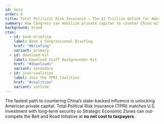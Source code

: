 ```yaml
---
id: hero
order: 0
title: Total Political Risk Insurance — The $3 Trillion Unlock for American Investment
summary: How Congress can mobilize private capital to counter China without new taxpayer spending.
background: brand
ctas:
  - id: book-briefing
    label: Book a Congressional Briefing
    href: "#briefing"
    variant: primary
  - id: download-kit
    label: Download Staff Backgrounder Kit
    href: "#downloads"
    variant: secondary
  - id: join-coalition
    label: Join the TPRI Coalition
    href: "#coalition"
    variant: outline
---
```


The fastest path to countering China’s state-backed influence is unlocking American private capital. Total Political Risk Insurance (TPRI) matches U.S. investment with long-term security so Strategic Economic Zones can out-compete the Belt and Road Initiative at **no net cost to taxpayers**.

<Citation id="ref-opportunity" />
